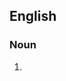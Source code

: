 {{also|Aperitifs|apéritifs}}

==English==

===Noun===
{{head|en|noun form}}

# {{plural of|aperitif|lang=en}}